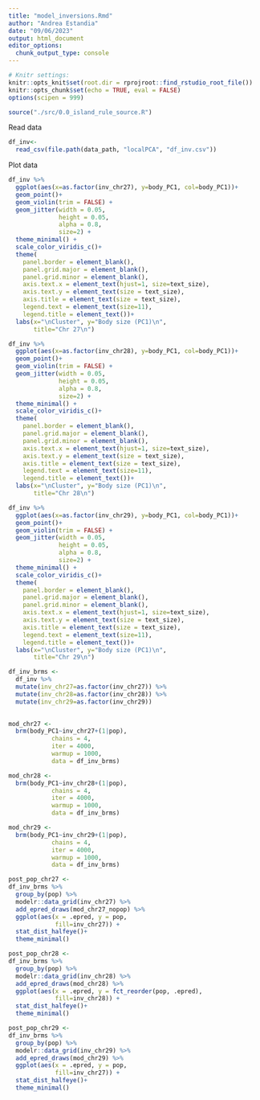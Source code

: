 ```yaml
---
title: "model_inversions.Rmd"
author: "Andrea Estandia"
date: "09/06/2023"
output: html_document
editor_options: 
  chunk_output_type: console
---
```

```r
# Knitr settings: 
knitr::opts_knit$set(root.dir = rprojroot::find_rstudio_root_file())
knitr::opts_chunk$set(echo = TRUE, eval = FALSE)
options(scipen = 999)
```

```r
source("./src/0.0_island_rule_source.R")
```

Read data
```r
df_inv<- 
  read_csv(file.path(data_path, "localPCA", "df_inv.csv"))
```

Plot data
```r
df_inv %>% 
  ggplot(aes(x=as.factor(inv_chr27), y=body_PC1, col=body_PC1))+
  geom_point()+
  geom_violin(trim = FALSE) +
  geom_jitter(width = 0.05,
              height = 0.05,
              alpha = 0.8,
              size=2) +
  theme_minimal() +
  scale_color_viridis_c()+
  theme(
    panel.border = element_blank(),
    panel.grid.major = element_blank(),
    panel.grid.minor = element_blank(), 
    axis.text.x = element_text(hjust=1, size=text_size),
    axis.text.y = element_text(size = text_size),
    axis.title = element_text(size = text_size),
    legend.text = element_text(size=11),
    legend.title = element_text())+
  labs(x="\nCluster", y="Body size (PC1)\n", 
       title="Chr 27\n")

df_inv %>% 
  ggplot(aes(x=as.factor(inv_chr28), y=body_PC1, col=body_PC1))+
  geom_point()+
  geom_violin(trim = FALSE) +
  geom_jitter(width = 0.05,
              height = 0.05,
              alpha = 0.8,
              size=2) +
  theme_minimal() +
  scale_color_viridis_c()+
  theme(
    panel.border = element_blank(),
    panel.grid.major = element_blank(),
    panel.grid.minor = element_blank(), 
    axis.text.x = element_text(hjust=1, size=text_size),
    axis.text.y = element_text(size = text_size),
    axis.title = element_text(size = text_size),
    legend.text = element_text(size=11),
    legend.title = element_text())+
  labs(x="\nCluster", y="Body size (PC1)\n", 
       title="Chr 28\n")

df_inv %>% 
  ggplot(aes(x=as.factor(inv_chr29), y=body_PC1, col=body_PC1))+
  geom_point()+
  geom_violin(trim = FALSE) +
  geom_jitter(width = 0.05,
              height = 0.05,
              alpha = 0.8,
              size=2) +
  theme_minimal() +
  scale_color_viridis_c()+
  theme(
    panel.border = element_blank(),
    panel.grid.major = element_blank(),
    panel.grid.minor = element_blank(), 
    axis.text.x = element_text(hjust=1, size=text_size),
    axis.text.y = element_text(size = text_size),
    axis.title = element_text(size = text_size),
    legend.text = element_text(size=11),
    legend.title = element_text())+
  labs(x="\nCluster", y="Body size (PC1)\n", 
       title="Chr 29\n")
```

```r
df_inv_brms <-
  df_inv %>% 
  mutate(inv_chr27=as.factor(inv_chr27)) %>% 
  mutate(inv_chr28=as.factor(inv_chr28)) %>% 
  mutate(inv_chr29=as.factor(inv_chr29))
  

mod_chr27 <-
  brm(body_PC1~inv_chr27+(1|pop),
            chains = 4,
            iter = 4000,
            warmup = 1000,
            data = df_inv_brms)

mod_chr28 <-
  brm(body_PC1~inv_chr28+(1|pop),
            chains = 4,
            iter = 4000,
            warmup = 1000,
            data = df_inv_brms)

mod_chr29 <-
  brm(body_PC1~inv_chr29+(1|pop),
            chains = 4,
            iter = 4000,
            warmup = 1000,
            data = df_inv_brms)
```

```r
post_pop_chr27 <-
df_inv_brms %>%
  group_by(pop) %>% 
  modelr::data_grid(inv_chr27) %>%
  add_epred_draws(mod_chr27_nopop) %>%
  ggplot(aes(x = .epred, y = pop, 
             fill=inv_chr27)) +
  stat_dist_halfeye()+
  theme_minimal()

post_pop_chr28 <-
df_inv_brms %>%
  group_by(pop) %>% 
  modelr::data_grid(inv_chr28) %>%
  add_epred_draws(mod_chr28) %>%
  ggplot(aes(x = .epred, y = fct_reorder(pop, .epred), 
             fill=inv_chr28)) +
  stat_dist_halfeye()+
  theme_minimal()

post_pop_chr29 <-
df_inv_brms %>%
  group_by(pop) %>% 
  modelr::data_grid(inv_chr29) %>%
  add_epred_draws(mod_chr29) %>%
  ggplot(aes(x = .epred, y = pop, 
             fill=inv_chr27)) +
  stat_dist_halfeye()+
  theme_minimal()
```

